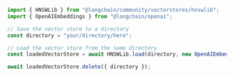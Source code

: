 ```typescript
import { HNSWLib } from "@langchain/community/vectorstores/hnswlib";
import { OpenAIEmbeddings } from "@langchain/openai";

// Save the vector store to a directory
const directory = "your/directory/here";

// Load the vector store from the same directory
const loadedVectorStore = await HNSWLib.load(directory, new OpenAIEmbeddings());

await loadedVectorStore.delete({ directory });
```
